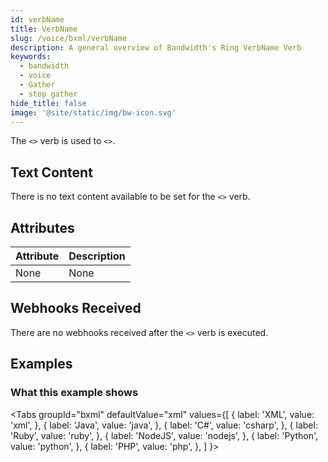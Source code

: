 ```yaml
---
id: verbName
title: VerbName
slug: /voice/bxml/verbName
description: A general overview of Bandwidth's Ring VerbName Verb
keywords:
  - bandwidth
  - voice
  - Gather
  - stop gather
hide_title: false
image: '@site/static/img/bw-icon.svg'
---
```



The `<>` verb is used to `<>`.

## Text Content

There is no text content available to be set for the `<>` verb.

## Attributes

| Attribute | Description |
|:----------|:------------|
| None      | None        |

## Webhooks Received

There are no webhooks received after the `<>` verb is executed.

## Examples

### What this example shows

<Tabs
  groupId="bxml"
  defaultValue="xml"
  values={[
    { label: 'XML', value: 'xml', },
    { label: 'Java', value: 'java', },
    { label: 'C#', value: 'csharp', },
    { label: 'Ruby', value: 'ruby', },
    { label: 'NodeJS', value: 'nodejs', },
    { label: 'Python', value: 'python', },
    { label: 'PHP', value: 'php', },
  ]
}>
<TabItem value="xml">



</TabItem>
<TabItem value="java">



</TabItem>
<TabItem value="csharp">



</TabItem>
<TabItem value="ruby">



</TabItem>
<TabItem value="nodejs">



</TabItem>
<TabItem value="python">



</TabItem>
<TabItem value="php">



</TabItem>
</Tabs>

